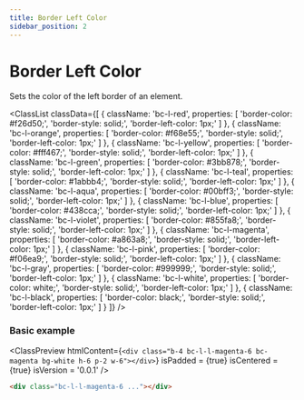 ```yaml
---
title: Border Left Color
sidebar_position: 2
---
```



# Border Left Color

Sets the color of the left border of an element.

<ClassList
  classData={[
    {
      className: 'bc-l-red',
      properties: [
        'border-color: #f26d50;',
        'border-style: solid;',
        'border-left-color: 1px;'
      ]
    },
    {
      className: 'bc-l-orange',
      properties: [
        'border-color: #f68e55;',
        'border-style: solid;',
        'border-left-color: 1px;'
      ]
    },
    {
      className: 'bc-l-yellow',
      properties: [
        'border-color: #fff467;',
        'border-style: solid;',
        'border-left-color: 1px;'
      ]
    },
    {
      className: 'bc-l-green',
      properties: [
        'border-color: #3bb878;',
        'border-style: solid;',
        'border-left-color: 1px;'
      ]
    },
    {
      className: 'bc-l-teal',
      properties: [
        'border-color: #1abbb4;',
        'border-style: solid;',
        'border-left-color: 1px;'
      ]
    },
    {
      className: 'bc-l-aqua',
      properties: [
        'border-color: #00bff3;',
        'border-style: solid;',
        'border-left-color: 1px;'
      ]
    },
    {
      className: 'bc-l-blue',
      properties: [
        'border-color: #438cca;',
        'border-style: solid;',
        'border-left-color: 1px;'
      ]
    },
    {
      className: 'bc-l-violet',
      properties: [
        'border-color: #855fa8;',
        'border-style: solid;',
        'border-left-color: 1px;'
      ]
    },
    {
      className: 'bc-l-magenta',
      properties: [
        'border-color: #a863a8;',
        'border-style: solid;',
        'border-left-color: 1px;'
      ]
    },
    {
      className: 'bc-l-pink',
      properties: [
        'border-color: #f06ea9;',
        'border-style: solid;',
        'border-left-color: 1px;'
      ]
    },
    {
      className: 'bc-l-gray',
      properties: [
        'border-color: #999999;',
        'border-style: solid;',
        'border-left-color: 1px;'
      ]
    },
    {
      className: 'bc-l-white',
      properties: [
        'border-color: white;',
        'border-style: solid;',
        'border-left-color: 1px;'
      ]
    },
    {
      className: 'bc-l-black',
      properties: [
        'border-color: black;',
        'border-style: solid;',
        'border-left-color: 1px;'
      ]
    }
  ]}
/>

### Basic example

<ClassPreview
  htmlContent={`
    <div class="b-4 bc-l-l-magenta-6 bc-magenta bg-white h-6 p-2 w-6"></div>
  `}
  isPadded = {true}
  isCentered = {true}
  isVersion = '0.0.1'
/>

```html
<div class="bc-l-l-magenta-6 ..."></div>
```